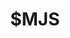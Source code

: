 ---
title: $MJS
searchable: false
icon: GlobeIcon
asIndexPage: true
description:
  Nextra 프로젝트 내의 파일 및 디렉토리 구조와 구성에 대한 Nextra의 파일 규칙 안내는 `page.mdx`, `_meta.js` 및 `mdx-components.js` 파일 사용과 `content` 및 `src` 디렉토리를 포함하여 자세히 설명합니다.
---